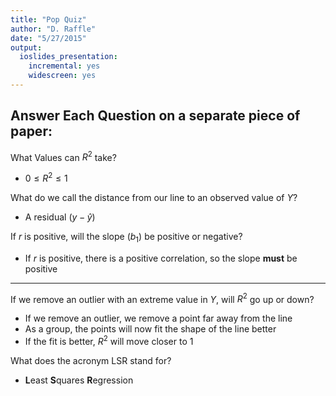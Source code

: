 ```yaml
---
title: "Pop Quiz"
author: "D. Raffle"
date: "5/27/2015"
output:
  ioslides_presentation:
    incremental: yes
    widescreen: yes
---
```


## Answer Each Question on a separate piece of paper:

What Values can $R^2$ take?  

- $0 \le R^2 \le 1$  

What do we call the distance from our line to an observed value of $Y$?

- A residual $(y - \hat{y})$

If $r$ is positive, will the slope $(b_1)$ be positive or negative?

- If $r$ is positive, there is a positive correlation, so the slope **must** be positive

---

If we remove an outlier with an extreme value in $Y$, will $R^2$ go up or down?

- If we remove an outlier, we remove a point far away from the line
- As a group, the points will now fit the shape of the line better
- If the fit is better, $R^2$ will move closer to 1

What does the acronym LSR stand for?

- **L**east **S**quares **R**egression

